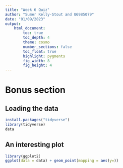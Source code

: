 ```yaml
---
title: "Week 6 Quiz"
author: "Sumer Kelly-Stout and U6985079"
date: "01/09/2023"
output:  
    html_document:
        toc: true
        toc_depth: 4
        theme: cosmo
        number_sections: false
        toc_float: true
        highlight: pygments
        fig_width: 8
        fig_height: 4
---
```


# Bonus section

## Loading the data

```r
install.packages("tidyverse")
library(tidyverse)
data
```

## An interesting plot

```r
library(ggplot2)
ggplot(data = data) + geom_point(mapping = aes(y=))
```






